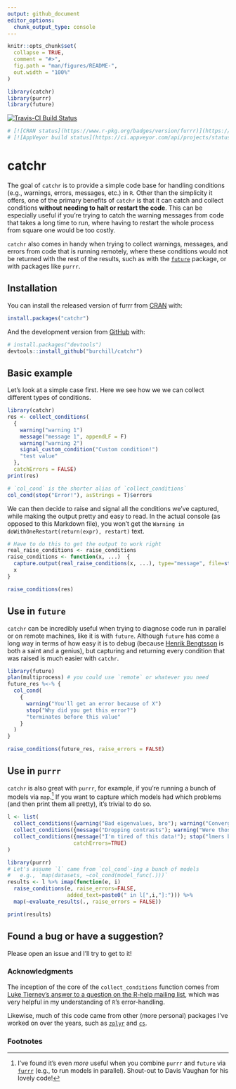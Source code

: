 ```yaml
---
output: github_document
editor_options: 
  chunk_output_type: console
---
```


<!-- README.md is generated from README.Rmd. Please edit that file -->

```r
knitr::opts_chunk$set(
  collapse = TRUE,
  comment = "#>",
  fig.path = "man/figures/README-",
  out.width = "100%"
)
```

```r
library(catchr)
library(purrr)
library(future)
```

[![Travis-CI Build Status](https://travis-ci.com/burchill/catchr.svg?branch=master)](https://travis-ci.com/burchill/catchr)

```r
# [![CRAN status](https://www.r-pkg.org/badges/version/furrr)](https://cran.r-project.org/package=furrr)
# [![AppVeyor build status](https://ci.appveyor.com/api/projects/status/github/DavisVaughan/furrr?branch=master&svg=true)](https://ci.appveyor.com/project/DavisVaughan/furrr)

```

# catchr

The goal of `catchr` is to provide a simple code base for handling conditions (e.g., warnings, errors, messages, etc.) in `R`. Other than the simplicity it offers, one of the primary benefits of `catchr` is that it can catch and collect conditions **without needing to halt or restart the code**. This can be especially useful if you're trying to catch the warning messages from code that takes a long time to run, where having to restart the whole process from square one would be too costly. 

`catchr` also comes in handy when trying to collect warnings, messages, and errors from code that is running remotely, where these conditions would not be returned with the rest of the results, such as with the [`future`](https://github.com/HenrikBengtsson/future/) package, or with packages like `purrr`.

## Installation

You can install the released version of furrr from [CRAN](https://CRAN.R-project.org) with:

``` r
install.packages("catchr")
```

And the development version from [GitHub](https://github.com/) with:

``` r
# install.packages("devtools")
devtools::install_github("burchill/catchr")
```

## Basic example

Let's look at a simple case first. Here we see how we we can collect different types of conditions.

```r
library(catchr)
res <- collect_conditions(
  {
    warning("warning 1")
    message("message 1", appendLF = F)
    warning("warning 2")
    signal_custom_condition("Custom condition!")
    "test value"
  },
  catchErrors = FALSE)
print(res)

# `col_cond` is the shorter alias of `collect_conditions`
col_cond(stop("Error!"), asStrings = T)$errors
```

We can then decide to raise and signal all the conditions we've captured, while making the output pretty and easy to read. In the actual console (as opposed to this Markdown file), you won't get the `Warning in doWithOneRestart(return(expr), restart)` text.

```r
# Have to do this to get the output to work right
real_raise_conditions <- raise_conditions
raise_conditions <- function(x, ...)  {
  capture.output(real_raise_conditions(x, ...), type="message", file=stdout())
  x
}

```

```r
raise_conditions(res)
```


## Use in `future`

`catchr` can be incredibly useful when trying to diagnose code run in parallel or on remote machines, like it is with `future`. Although `future` has come a long way in terms of how easy it is to debug (because [Henrik Bengtsson](https://github.com/HenrikBengtsson) is both a saint and a genius), but capturing and returning every condition that was raised is much easier with `catchr`. 

```r
library(future)
plan(multiprocess) # you could use `remote` or whatever you need
future_res %<-% {
  col_cond(
    {
      warning("You'll get an error because of X")
      stop("Why did you get this error?")
      "terminates before this value"
    }
  )
}

raise_conditions(future_res, raise_errors = FALSE)
```


## Use in `purrr`

`catchr` is also great with `purrr`, for example, if you're running a bunch of models via `map`.[^1] If you want to capture which models had which problems (and then print them all pretty), it's trivial to do so.

```r
l <- list(
  collect_conditions({warning("Bad eigenvalues, bro"); warning("Convergence failure!"); "model-1"}),
  collect_conditions({message("Dropping contrasts"); warning("Were those contrasts important?"); "model-2"}),
  collect_conditions({message("I'm tired of this data!"); stop("lmers became sentient!"); "model-3"},
                     catchErrors=TRUE)
)
```

```r
library(purrr)
# Let's assume `l` came from `col_cond`-ing a bunch of models
#   e.g., `map(datasets, ~col_cond(model_func(.)))`
results <- l %>% imap(function(e, i)
  raise_conditions(e, raise_errors=FALSE,
                   added_text=paste0(" in l[",i,"]:"))) %>%
  map(~evaluate_results(., raise_errors = FALSE))

print(results)
```


## Found a bug or have a suggestion?

Please open an issue and I'll try to get to it!

### Acknowledgments

The inception of the core of the `collect_conditions` function comes from [Luke Tierney's answer to a question on the R-help mailing list](https://tolstoy.newcastle.edu.au/R/help/04/06/0217.html), which was very helpful in my understanding of `R`'s error-handling.  

Likewise, much of this code came from other (more personal) packages I've worked on over the years, such as [`zplyr`](https://github.com/burchill/zplyr) and [`cs`](https://github.com/burchill/cs).

### Footnotes

[^1]: I've found it's even *more* useful when you combine `purrr` and `future` via [`furrr`](https://github.com/DavisVaughan/furrr) (e.g., to run models in parallel). Shout-out to Davis Vaughan for his lovely code!

